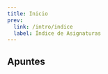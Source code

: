 ```yaml
---
title: Inicio
prev:
  link: /intro/indice
  label: Índice de Asignaturas
---
```



## Apuntes

<LinkCard
  title="Tema 1 - Tipos Abstractos de Datos (TAD)"
  href="/prodos/apuntes/t1-tipos-abstractos-de-datos-tad"
  description="La abstracción funcional y de datos. Especificación, construcción y ejemplos."
/>
<LinkCard
  title="Tema 2 - Gestión dinámica de memoria"
  href="/prodos/apuntes/t2-gestion-dinamica-de-memoria"
  description="Punteros en profundidad, las variables dinámicas, direcciones de memoria y la gestión de la memoria (pila (stack) y montículo (heap))."
/>
<LinkCard
  title="Tema 3 - Listas"
  href="/prodos/apuntes/t3-listas"
  description="El TAD Lista, especificación informal, implementación y descripción gráfica. Operaciones explicadas de forma gráfica e implementadas. Otros tipos de TAD como Lista Ordenada y Multilistas también explicados."
/>
<LinkCard
  title="Tema 4 y 5 - Colas y Pilas"
  href="/prodos/apuntes/t4-t5-colas-y-pilas/"
  description="El TAD Cola y el TAD Pila, especificación informal, implementación y descripción gráfica. Diferencias entre ambos explicadas. Implementaciones con array circular, lista dinámica circular y a partir del TAD Lista. Operaciones explicadas de forma gráfica."
/>
<LinkCard
  title="Tema 6 - Árboles"
  href="/prodos/apuntes/t6-arboles/"
  description="El TAD Árbol Binario, definiciones, especificación informal, implementación y descripción gráfica. Operaciones explicadas de forma gráfica e implementadas. Recorridos en profundidad (preorden, inorden y posorden) y recorrido en anchura."
/>
<LinkCard
  title="Tema 7 y 8 - Árboles Binarios de Búsqueda ABB y Equilibrados AVL"
  href="/prodos/apuntes/t7-t8-arboles-binarios-de-busqueda/"
  description="El TAD Árbol Binario de Búsqueda ABB y el TAD Árbol Binario de Búsqueda AVL, especificación informal, implementación y descripción gráfica. Operaciones explicadas de forma gráfica e implementadas. Rotaciones (LL, RR, LR y RL) y factor de equilibrio."
/>